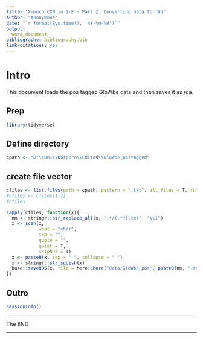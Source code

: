 ```yaml
---
title: "X-much CXN in IrE - Part 2: Converting data to rda"
author: "Anonymous"
date: "`r format(Sys.time(), '%Y-%m-%d')`"
output:
  word_document
bibliography: bibliography.bib
link-citations: yes
---
```


# Intro{-}

This document loads the pos tagged GloWbe data and then saves it as rda.

## Prep{-}

```r
library(tidyverse)
```


## Define directory{-}

```r
cpath <- "D:\\Uni\\Korpora\\Edited\\GloWbe_postagged"
```

## create file vector{-}

```r
cfiles <- list.files(path = cpath, pattern = ".txt", all.files = T, full.names = T, recursive = T, ignore.case = T, include.dirs = T)
#cfiles <- cfiles[1:2]
#cfiles
```


```r
sapply(cfiles, function(x){
  nm <- stringr::str_replace_all(x, ".*/(.*?).txt", "\\1")
  x <- scan(x, 
            what = "char", 
            sep = "", 
            quote = "", 
            quiet = T, 
            skipNul = T)
  x <- paste0(x, sep = " ", collapse = " ")
  x <- stringr::str_squish(x)
  base::saveRDS(x, file = here::here("data/GloWbe_pos", paste0(nm, ".rda")))
})
```


## Outro{-}

```r
sessionInfo()
```


***

The END

***

